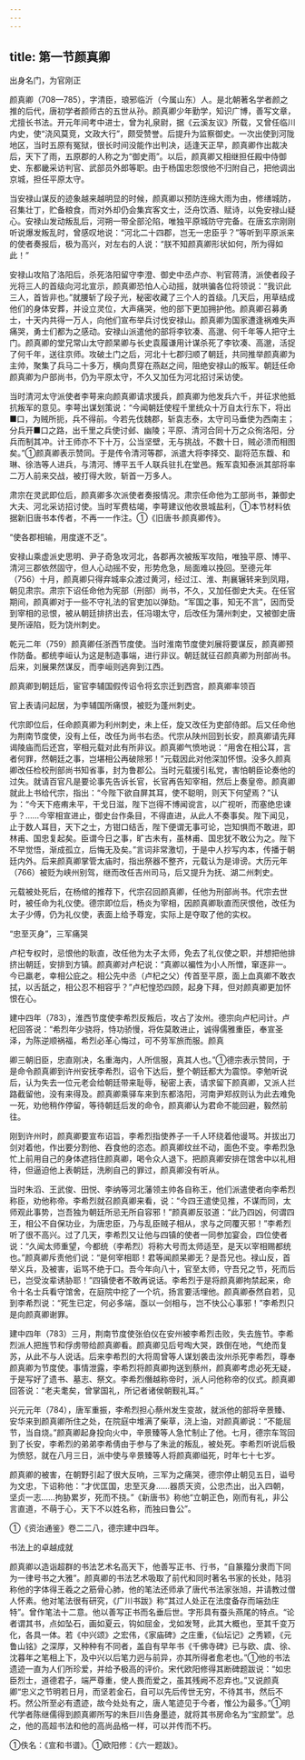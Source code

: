 ```yaml
---
---
---
```

title: 第一节颜真卿
---



出身名门，为官刚正

颜真卿（708—785），字清臣，琅邪临沂（今属山东）人。是北朝著名学者颜之推的后代，唐初学者颜师古的五世从孙。颜真卿少年勤学，知识广博，善写文章，尤擅长书法。开元年间考中进士，曾为礼泉尉，据《云溪友议》所载，又曾任临川内史，使“浇风莫竞，文政大行”，颇受赞誉。后提升为监察御史。一次出使到河陇地区，当时五原有冤狱，很长时间没能作出判决，适逢天正早，颜真卿作出裁决后，天下了雨，五原郡的人称之为“御史雨”。以后，颜真卿又相继担任殿中侍御史、东都畿采访判官、武部员外郎等职。由于杨国忠怨恨他不归附自己，把他调出京城，担任平原太守。

当安禄山谋反的迹象越来越明显的时候，颜真卿以预防连绵大雨为由，修缮城防，召集壮丁，贮备粮食，而对外却仍会集宾客文士，泛舟饮酒、赋诗，以免安禄山疑心。安禄山发动叛乱后，河朔一带全部沦陷，唯独平原城防守完备。在唐玄宗刚刚听说爆发叛乱时，曾感叹地说：“河北二十四郡，岂无一忠臣乎？”等听到平原派来的使者奏报后，极为高兴，对左右的人说：“朕不知颜真卿形状如何，所为得如此！”

安禄山攻陷了洛阳后，杀死洛阳留守李澄、御史中丞卢亦、判官蒋清，派使者段子光将三人的首级向河北宣示，颜真卿恐怕人心动摇，就哄骗各位将领说：“我识此三人，首皆非也。”就腰斩了段子光，秘密收藏了三个人的首级。几天后，用草结成他们的身体安葬，并设立灵位，大声痛哭，他的部下更加拥护他。颜真卿召募勇士，十天内共得一万人，向他们宣布举兵讨伐安禄山。颜真卿为国家遭逢祸难失声痛哭，勇士们都为之感动。安禄山派遣他的部将李钦凑、高邈、何千年等人把守土门。颜真卿的堂兄常山太守颜杲卿与长史袁履谦用计谋杀死了李钦凑、高邈，活捉了何千年，送往京师。攻破土门之后，河北十七郡归顺了朝廷，共同推举颜真卿为主帅，聚集了兵马二十多万，横向贯穿在燕赵之间，阻绝安禄山的叛军。朝廷任命颜真卿为户部尚书，仍为平原太守，不久又加任为河北招讨采访使。

当时清河太守派使者李萼来向颜真卿请求援兵，颜真卿为他发兵六千，并征求他抵抗叛军的意见。李萼出谋划策说：“今闻朝廷使程千里统众十万自太行东下，将出■口，为贼所扼，兵不得前。今若先伐魏郡，斩袁志泰，太守司马垂使为西南主；分兵开■口之路，出千里之兵使讨邺、幽陵；平原、清河合同十万之众徇洛阳，分兵而制其冲。计王师亦不下十万，公当坚壁，无与挑战，不数十日，贼必溃而相图矣。”①颜真卿表示赞同。于是传令清河等郡，派遣大将李择交、副将范东馥、和琳、徐浩等人进兵，与清河、博平五千人联兵驻扎在堂邑。叛军袁知泰派其部将率二万人前来交战，被打得大败，斩首一万多人。

肃宗在灵武即位后，颜真卿多次派使者奏报情况。肃宗任命他为工部尚书，兼御史大夫、河北采访招讨使。当时军费枯竭，李萼建议他收景城盐利，①本节材料依据新旧唐书本传者，不再一一作注。①《旧唐书·颜真卿传》。

“使各郡相输，用度遂不乏”。

安禄山乘虚派史思明、尹子奇急攻河北，各郡再次被叛军攻陷，唯独平原、博平、清河三郡依然固守，但人心动摇不安，形势危急，局面难以挽回。至德元年（756）十月，颜真卿只得弃城率众渡过黄河，经过江、淮、荆襄辗转来到凤翔，朝见肃宗。肃宗下诏任命他为宪部（刑部）尚书，不久，又加任御史大夫。在任官期间，颜真卿对于一些不守礼法的官吏加以弹劾。“军国之事，知无不言”，因而受到宰相的忌恨，被从朝廷排挤出去，任冯翊太守，后改任为蒲州刺史，又被御史唐旻所诬陷，贬为饶州刺史。

乾元二年（759）颜真卿任浙西节度使。当时淮南节度使刘展将要谋反，颜真卿预作防备。都统李峘认为这是制造事端，进行非议。朝廷就征召颜真卿为刑部尚书。后来，刘展果然谋反，而李峘则逃奔到江西。

颜真卿到朝廷后，宦官李辅国假传诏令将玄宗迁到西宫，颜真卿率领百

官上表请问起居，为李辅国所痛恨，被贬为蓬州刺史。

代宗即位后，任命颜真卿为利州刺史，未上任，旋又改任为吏部侍郎。后又任命他为荆南节度使，没有上任，改任为尚书右丞。代宗从陕州回到长安，颜真卿请先拜谒陵庙而后还宫，宰相元载对此有所非议。颜真卿气愤地说：“用舍在相公耳，言者何罪，然朝廷之事，岂堪相公再破除邪！”元载因此对他深加怀恨。没多久颜真卿改任检校刑部尚书知省事，封为鲁郡公。当时元载援引私党，害怕朝臣论奏他的过失。就请百官凡是要论事先告诉长官，长官再告知宰相，然后上奏皇帝。颜真卿就此上书给代宗，指出：“今陛下欲自屏其耳，使不聪明，则天下何望焉？”认为：“今天下疮痏未平，干戈日滋，陛下岂得不博闻谠言，以广视听，而塞绝忠谏乎？……今宰相宣进止，御史台作条目，不得直进，从此人不奏事矣。陛下闻见，止于数人耳目，天下之士，方钳口结舌，陛下便谓无事可论，岂知惧而不敢进，即林甫、国忠复起矣。臣谓今日之事，旷古未有，虽林甫、国忠犹不敢公为之。陛下不早觉悟，渐成孤立，后悔无及矣。”言词非常激切，于是中人抄写内本，传播于朝廷内外。后来颜真卿掌管太庙时，指出祭器不整齐，元载认为是诽谤。大历元年（766）被贬为峡州别驾，继而改任吉州司马，后又提升为抚、湖二州刺史。

元载被处死后，在杨绾的推荐下，代宗召回颜真卿，任他为刑部尚书。代宗去世时，被任命为礼仪使。德宗即位后，杨炎为宰相，因颜真卿耿直而厌恨他，改任为太子少傅，仍为礼仪使，表面上给予尊宠，实际上是夺取了他的实权。

“忠至灭身”，三军痛哭

卢杞专权时，忌恨他的耿直，改任他为太子太师，免去了礼仪使之职，并想把他排挤出朝廷，安排到方镇。颜真卿对卢杞说：“真卿以褊性为小人所憎，窜逐非一。今已羸老，幸相公庇之。相公先中丞（卢杞之父）传首至平原，面上血真卿不敢衣拭，以舌舐之，相公忍不相容乎？”卢杞惶恐四顾，起身下拜，但对颜真卿更加怀恨在心。

建中四年（783），淮西节度使李希烈反叛后，攻占了汝州。德宗向卢杞问计。卢杞回答说：“希烈年少骁将，恃功骄慢，将佐莫敢进止，诚得儒雅重臣，奉宣圣泽，为陈逆顺祸福，希烈必革心悔过，可不劳军旅而服。颜真

卿三朝旧臣，忠直刚决，名重海内，人所信服，真其人也。”①德宗表示赞同，于是命令颜真卿到许州安抚李希烈，诏令下达后，整个朝廷都大为震惊。李勉听说后，认为失去一位元老会给朝廷带来耻辱，秘密上表，请求留下颜真卿，又派人拦路截留他，没有来得及。颜真卿乘驿车来到东都洛阳，河南尹郑叔则认为此去难免一死，劝他稍作停留，等待朝廷后发的命令，颜真卿认为君命不能回避，毅然前往。

刚到许州时，颜真卿要宣布诏旨，李希烈指使养子一千人环绕着他谩骂。并拔出刀剑对着他，作出要分割他、吞食他的恣态。颜真卿纹丝不动，面色不变。李希烈急忙上前用自己的身体遮挡住颜真卿，喝令众人退下。把颜真卿安排在馆舍中以礼相待，但逼迫他上表朝廷，洗刷自己的罪过，颜真卿没有听从。

当时朱滔、王武俊、田悦、李纳等河北藩领主帅各自称王，他们派遣使者向李希烈称臣，劝他称帝。李希烈就召颜真卿来看，说：“今四王遣使见推，不谋而同，太师观此事势，岂吾独为朝廷所忌无所自容邪！”颜真卿反驳道：“此乃四凶，何谓四王，相公不自保功业，为唐忠臣，乃与乱臣贼子相从，求与之同覆灭邪！”李希烈听了很不高兴。过了几天，李希烈又让他与四镇的使者一同参加宴会，四位使者说：“久闻太师重望，今都统（李希烈）将称大号而太师适至，是天以宰相赐都统也。”颜真卿斥责他们说：“是何宰相耶！君等闻颜杲卿无？是吾兄也。禄山反，首举义兵，及被害，诟骂不绝于口。吾今年向八十，官至太师，守吾兄之节，死而后已，岂受汝辈诱胁耶！”四镇使者不敢再说话。李希烈于是将颜真卿拘禁起来，命令十名士兵看守馆舍，在庭院中挖了一个坑，扬言要活埋他。颜真卿泰然自若，见到李希烈说：“死生已定，何必多端，亟以一剑相与，岂不快公心事邪！”李希烈只是向颜真卿谢罪。

建中四年（783）三月，荆南节度使张伯仪在安州被李希烈击败，失去旌节。李希烈派人把旌节和俘虏带给颜真卿看。颜真卿见后号啕大哭，跌倒在地，气绝而复苏，从此不与人说话。后来李希烈的大将周曾等人谋划袭击汝州杀死李希烈，尊奉颜真卿为节度使。事情泄露，李希烈将颜真卿拘送到蔡州，颜真卿考虑必死无疑，于是写好了遗书、墓志、祭文。李希烈僭越称帝时，派人问他称帝的仪式。颜真卿回答说：“老夫耄矣，曾掌国礼，所记者诸侯朝觐礼耳。”

兴元元年（784），唐军重振，李希烈担心蔡州发生变故，就派他的部将辛景臻、安华来到颜真卿所住之处，在院庭中堆满了柴草，浇上油，对颜真卿说：“不能屈节，当自烧。”颜真卿起身投向火中，辛景臻等人急忙制止了他。七月，德宗车驾回到了长安，李希烈的弟弟李希倩由于参与了朱泚的叛乱，被处死。李希烈听说后极为愤怒，就在八月三日，派中使与辛景臻等人将颜真卿缢死，时年七十七岁。

颜真卿的被害，在朝野引起了很大反响，三军为之痛哭，德宗停止朝见五日，谥号为文忠，下诏称他：“才优匡国，忠至灭身……器质天资，公忠杰出，出入四朝，坚贞一志……拘胁累岁，死而不挠。”《新唐书》称他“立朝正色，刚而有礼，非公言直道，不萌于心，天下不以姓名称，而独曰鲁公”。

①《资治通鉴》卷二二八，德宗建中四年。

书法上的卓越成就

颜真卿以造诣超群的书法艺术名高天下，他善写正书、行书，“自篆籀分隶而下同为一律号书之大雅”。颜真卿的书法艺术吸取了前代和同时著名书家的长处，陆羽称他的字体得王羲之之筋骨心肺，他的笔法还师承了唐代书法家张旭，并请教过僧人怀素。他对笔法很有研究，《广川书跋》称“其过人处正在法度备存而端劲庄特”。曾作笔法十二意。他以善写正书而名垂后世。字形具有蚕头燕尾的特点。“论者谓其书，点如坠石，画如夏云，钩如屈金，戈如发弩，此其大概也，至其千变万化，各具一体。若《中兴颂》之宏伟，《家庙碑》之庄重，《仙坛记》之秀颖，《元鲁山铭》之深厚，又种种有不同者，盖自有早年书《千佛寺碑》已与欧、虞、徐、沈暮年之笔相上下，及中兴以后笔力迥与前异，亦其所得者愈老也。”①他的书法遗迹一直为人们所珍爱，并给予极高的评价。宋代欧阳修得其断碑题跋说：“如忠臣烈士，道德君子，端严尊重，使人畏而爱之，虽其残阙不忍弃也。”又说颜真卿“忠义之节明若日月，而坚若金石，自可以先后传世无穷，不待其书，然后不朽。然公所至必有遗迹，故今处处有之，唐人笔迹见于今者，惟公为最多。”①明代学者陈继儒得到颜真卿所写的朱巨川告身墨迹，就将其书房命名为“宝颜堂”。总之，他的高超书法和他的高尚品格一样，可以并传而不朽。

①佚名：《宣和书谱》。①欧阳修：《六一题跋》。